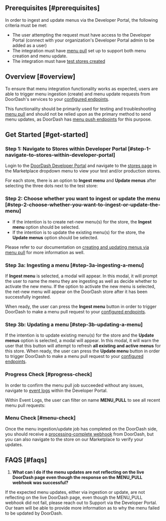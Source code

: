 ## Prerequisites [#prerequisites]

In order to ingest and update menus via the Developer Portal, the following criteria must be met:

* The user attempting the request must have access to the Developer Portal (connect with your organization's Developer Portal admin to be added as a user)
* The integration must have [menu pull](https://developer.doordash.com/en-US/docs/marketplace/how_to/menu_pull/) set up to support both menu creation and menu update.
* The integration must have [test stores created](https://developer.doordash.com/en-US/docs/marketplace/how_to/create_a_test_store)

## Overview [#overview]

To ensure that menu integration functionality works as expected, users are able to trigger menu ingestion (create) and menu update requests from DoorDash's services to your [configured endpoints](https://developer.doordash.com/portal/integration/marketplace/webhook_subscriptions).

This functionality should be primarily used for testing and troubleshooting [menu pull](https://developer.doordash.com/en-US/docs/marketplace/how_to/menu_pull/) and should not be relied upon as the primary method to send menu updates, as DoorDash has [menu push endpoints](https://developer.doordash.com/en-US/docs/marketplace/how_to/menu_push) for this purpose.

## Get Started [#get-started]

### Step 1: Navigate to Stores within Developer Portal [#step-1-navigate-to-stores-within-developer-portal]

Login to the [DoorDash Developer Portal](https://developer.doordash.com/portal/) and navigate to the [stores page](https://developer.doordash.com/portal/integration/marketplace/stores) in the Marketplace dropdown menu to view your test and/or production stores.

For each store, there is an option to **Ingest menu** and **Update menus** after selecting the three dots next to the test store:



### Step 2: Choose whether you want to ingest or update the menu [#step-2-choose-whether-you-want-to-ingest-or-update-the-menu]

* If the intention is to create net-new menu(s) for the store, the **Ingest menu** option should be selected.
* If the intention is to update the existing menu(s) for the store, the **Update menus** option should be selected.

Please refer to our documentation on [creating and updating menus via menu pull](https://developer.doordash.com/en-US/docs/marketplace/how_to/menu_pull) for more information as well.

### Step 3a: Ingesting a menu [#step-3a-ingesting-a-menu]

If **Ingest menu** is selected, a modal will appear. In this modal, it will prompt the user to name the menu they are ingesting as well as decide whether to activate the new menu. If the option to activate the new menu is selected, the net-new menu will appear on the DoorDash store after it has been successfully ingested.



When ready, the user can press the **Ingest menu** button in order to trigger DoorDash to make a menu pull request to your [configured endpoints](https://developer.doordash.com/portal/integration/marketplace/webhook_subscriptions).

### Step 3b: Updating a menu [#step-3b-updating-a-menu]

If the intention is to update existing menu(s) for the store and the **Update menus** option is selected, a modal will appear. In this modal, it will warn the user that this button will attempt to refresh **all existing and active menus** for this store. When ready, the user can press the **Update menu** button in order to trigger DoorDash to make a menu pull request to your [configured endpoints](https://developer.doordash.com/portal/integration/marketplace/webhook_subscriptions).



### Progress Check [#progress-check]

In order to confirm the menu pull job succeeded without any issues, navigate to [event logs](https://developer.doordash.com/portal/integration/marketplace/event_log) within the Developer Portal.

Within Event Logs, the user can filter on name **MENU\_PULL** to see all recent menu pull requests:



### Menu Check [#menu-check]

Once the menu ingestion/update job has completed on the DoorDash side, you should receive a [processing-complete webhook](https://developer.doordash.com/en-US/docs/marketplace/how_to/menu_status_callback) from DoorDash, but you can also navigate to the store on our Marketplace to verify your updates.



## FAQS [#faqs]

1. **What can I do if the menu updates are not reflecting on the live DoorDash page even though the response on the MENU\_PULL webhook was successful?**

If the expected menu updates, either via ingestion or update, are not reflecting on the live DoorDash page, even though the MENU\_PULL webhook did not fail, please reach out to Support via the Developer Portal. Our team will be able to provide more information as to why the menu failed to be updated by DoorDash.

